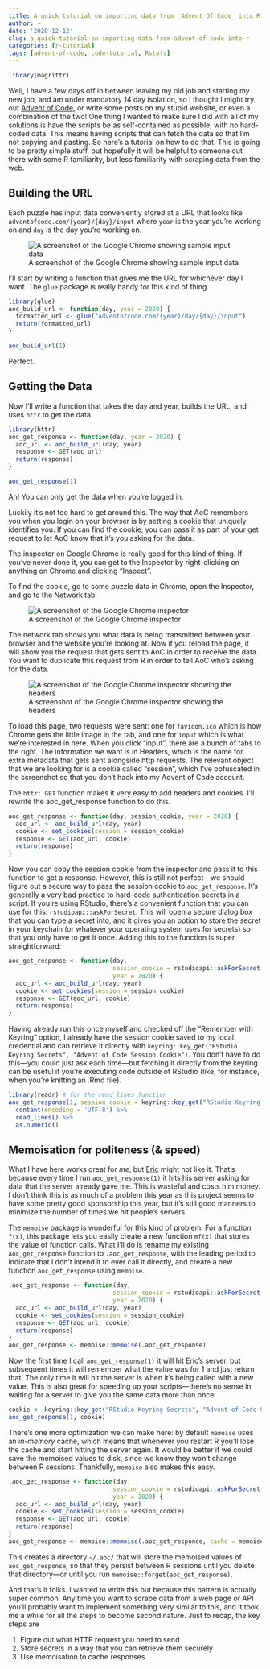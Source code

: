 ```yaml
---
title: A quick tutorial on importing data from _Advent Of Code_ into R
author: ~
date: '2020-12-12'
slug: a-quick-tutorial-on-importing-data-from-advent-of-code-into-r
categories: [r-tutorial]
tags: [advent-of-code, code-tutorial, Rstats]
---
```


```r
library(magrittr)
```


Well, I have a few days off in between leaving my old job and starting my new job, and am under mandatory 14 day isolation, so I thought I might try out [Advent of Code](https://adventofcode.com/), or write some posts on my stupid website, or even a combination of the two! One thing I wanted to make sure I did with all of my solutions is have the scripts be as self-contained as possible, with no hard-coded data. This means having scripts that can fetch the data so that I'm not copying and pasting. So here's a tutorial on how to do that. This is going to be pretty simple stuff, but hopefully it will be helpful to someone out there with some R familiarity, but less familiarity with scraping data from the web.

## Building the URL

Each puzzle has input data conveniently stored at a URL that looks like `adventofcode.com/{year}/{day}/input` where `year` is the year you're working on and `day` is the day you're working on.

![A screenshot of the Google Chrome showing sample input data](/post/2020-12-07-a-quick-tutorial-on-importing-data-from-advent-of-code-into-r_files/advent_of_code1.png)

I'll start by writing a function that gives me the URL for whichever day I want. The `glue` package is really handy for this kind of thing.

```r
library(glue)
aoc_build_url <- function(day, year = 2020) {
  formatted_url <- glue("adventofcode.com/{year}/day/{day}/input")
  return(formatted_url)
}

aoc_build_url(1)
```

Perfect. 

## Getting the Data

Now I'll write a function that takes the day and year, builds the URL, and uses `httr` to get the data.

```r
library(httr)
aoc_get_response <- function(day, year = 2020) {
  aoc_url <- aoc_build_url(day, year)
  response <- GET(aoc_url)
  return(response)
}

aoc_get_response(1)
```

Ah! You can only get the data when you're logged in.

Luckily it's not too hard to get around this. The way that AoC remembers you when you login on your browser is by setting a cookie that uniquely identifies you. If you can find the cookie, you can pass it as part of your get request to let AoC know that it's you asking for the data.

The inspector on Google Chrome is really good for this kind of thing. If you've never done it, you can get to the Inspector by right-clicking on anything on Chrome and clicking "Inspect".

To find the cookie, go to some puzzle data in Chrome, open the Inspector, and go to the Network tab. 

![A screenshot of the Google Chrome inspector](/post/2020-12-07-a-quick-tutorial-on-importing-data-from-advent-of-code-into-r_files/advent_of_code2.png)

The network tab shows you what data is being transmitted between your browser and the website you're looking at. Now if you reload the page, it will show you the request that gets sent to AoC in order to receive the data. You want to duplicate this request from R in order to tell AoC who's asking for the data.

![A screenshot of the Google Chrome inspector showing the headers](/post/2020-12-07-a-quick-tutorial-on-importing-data-from-advent-of-code-into-r_files/advent_of_code3.png)

To load this page, two requests were sent: one for `favicon.ico` which is how Chrome gets the little image in the tab, and one for `input` which is what we're interested in here. When you click "input", there are a bunch of tabs to the right. The information we want is in Headers, which is the name for extra metadata that gets sent alongside http requests. The relevant object that we are looking for is a cookie called "session", which I've obfuscated in the screenshot so that you don't hack into my Advent of Code account.

The `httr::GET` function makes it very easy to add headers and cookies. I'll rewrite the aoc_get_response function to do this.

```r
aoc_get_response <- function(day, session_cookie, year = 2020) {
  aoc_url <- aoc_build_url(day, year)
  cookie <- set_cookies(session = session_cookie)
  response <- GET(aoc_url, cookie)
  return(response)
}
```

Now you can copy the session cookie from the inspector and pass it to this function to get a response. However, this is still not perfect—we should figure out a secure way to pass the session cookie to `aoc_get_response`. It's generally a very bad practice to hard-code authentication secrets in a script. If you're using RStudio, there's a convenient function that you can use for this: `rstudioapi::askForSecret`. This will open a secure dialog box that you can type a secret into, and it gives you an option to store the secret in your keychain (or whatever your operating system uses for secrets) so that you only have to get it once. Adding this to the function is super straightforward:

```r
aoc_get_response <- function(day, 
                             session_cookie = rstudioapi::askForSecret("Advent of Code Session Cookie"), 
                             year = 2020) {
  aoc_url <- aoc_build_url(day, year)
  cookie <- set_cookies(session = session_cookie)
  response <- GET(aoc_url, cookie)
  return(response)
}
```

Having already run this once myself and checked off the "Remember with Keyring" option, I already have the session cookie saved to my local credential and can retrieve it directly with `keyring::key_get("RStudio Keyring Secrets", "Advent of Code Session Cookie")`. You don't have to do this—you could just ask each time—but fetching it directly from the keyring can be useful if you're executing code outside of RStudio (like, for instance, when you're knitting an .Rmd file).

```r
library(readr) # for the read_lines function
aoc_get_response(1, session_cookie = keyring::key_get("RStudio Keyring Secrets", "Advent of Code Session Cookie")) %>% 
  content(encoding = 'UTF-8') %>% 
  read_lines() %>% 
  as.numeric()
```

## Memoisation for politeness (& speed)

What I have here works great for _me_, but [Eric](https://twitter.com/ericwastl) might not like it. That's because every time I run `aoc_get_response(1)` it hits his server asking for data that the server already gave me. This is wasteful and costs him money. I don't think this is as much of a problem this year as this project seems to have some pretty good sponsorship this year, but it's still good manners to minimize the number of times we hit people's servers.

The [`memoise` package](https://github.com/r-lib/memoise) is wonderful for this kind of problem. For a function `f(x)`, this package lets you easily create a new function `mf(x)` that stores the value of function calls. What I'll do is rename my existing `aoc_get_response` function to `.aoc_get_response`, with the leading period to indicate that I don't intend it to ever call it directly, and create a new function `aoc_get_response` using `memoise`.

```r
.aoc_get_response <- function(day, 
                             session_cookie = rstudioapi::askForSecret("Advent of Code Session Cookie"), 
                             year = 2020) {
  aoc_url <- aoc_build_url(day, year)
  cookie <- set_cookies(session = session_cookie)
  response <- GET(aoc_url, cookie)
  return(response)
}
aoc_get_response <- memoise::memoise(.aoc_get_response)
```

Now the first time I call `aoc_get_response(1)` it will hit Eric's server, but subsequent times it will remember what the value was for 1 and just return that. The only time it will hit the server is when it's being called with a new value. This is also great for speeding up your scripts—there's no sense in waiting for a server to give you the same data more than once.

```r
cookie <- keyring::key_get("RStudio Keyring Secrets", "Advent of Code Session Cookie")
aoc_get_response(1, cookie)
```


There's one more optimization we can make here: by default `memoise` uses an _in-memory_ cache, which means that whenever you restart R you'll lose the cache and start hitting the server again. It would be better if we could save the memoised values to disk, since we know they won't change between R sessions. Thankfully, `memoise` also makes this easy.

```r
.aoc_get_response <- function(day, 
                             session_cookie = rstudioapi::askForSecret("Advent of Code Session Cookie"), 
                             year = 2020) {
  aoc_url <- aoc_build_url(day, year)
  cookie <- set_cookies(session = session_cookie)
  response <- GET(aoc_url, cookie)
  return(response)
}
aoc_get_response <- memoise::memoise(.aoc_get_response, cache = memoise::cache_filesystem('~/.aoc'))
```

This creates a directory `~/.aoc/` that will store the memoised values of `aoc_get_response`, so that they persist between R sessions until you delete that directory—or until you run `memoise::forget(aoc_get_response)`.

And that's it folks. I wanted to write this out because this pattern is actually super common. Any time you want to scrape data from a web page or API you'll probably want to implement something very similar to this, and it took me a while for all the steps to become second nature. Just to recap, the key steps are

1. Figure out what HTTP request you need to send  
2. Store secrets in a way that you can retrieve them securely
3. Use memoisation to cache responses

